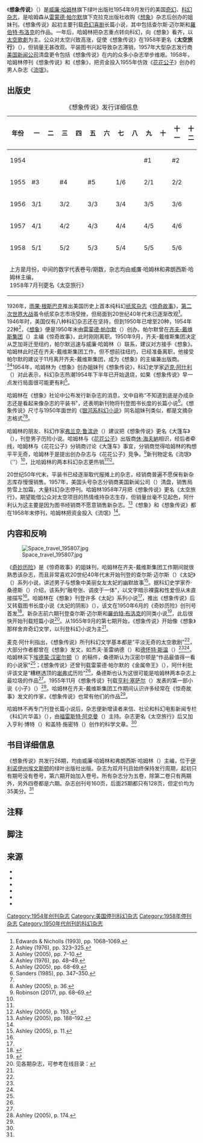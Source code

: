 {{noteTA
|G1=USState
|1=zh-cn:信息;zh-tw:資訊;
}}
{{Infobox magazine
|title=想象传说
| image_file      = Imaginative tales 195409 v1 n1.jpg
| image_caption   = 1954年9月的《想象传说》，哈罗德·麦考利创作封面<ref>Weinberg (1988), p. 188.</ref>
| editor          =  威廉·哈姆林
| category        = [[奇幻作品|奇幻]]、[[科學幻想|科幻]]
| format          = 文摘
| publisher       = 绿叶出版社
| founded         = 1954
| finaldate       = 1958年
| country         = 美国
}}
《'''想象传说'''》（{{lang-en|''Imaginative Tales''}}）是[[威廉·哈姆林|威廉·哈姆林]]旗下绿叶出版社1954年9月发行的美国[[奇幻杂志|奇幻]]、[[科幻杂志|科幻杂志]]，是哈姆森从[[雷蒙德·帕尔默|雷蒙德·帕尔默]]旗下克拉克出版社收购《[[想象_(杂志)|想象]]》杂志后创办的姐妹刊。《想象传说》起初主要刊载[[奇幻喜剧|奇幻喜剧]]长篇小说，其中包括查尔斯·迈尔斯和[[羅伯特·布洛克|羅伯特·布洛克]]的作品。一年后，哈姆林把杂志重点转向科幻，向《想象》看齐，以[[太空歌劇|太空歌劇]]为主。公众对太空兴致高涨，促使《想象传说》在1958年更名《'''太空旅行'''》（{{lang|en|''Space Travel''}}），但销量无甚改观。平装图书兴起导致杂志滞销，1957年大型杂志发行商[[美国新闻公司|美国新闻公司]]清盘更令包括《想象传说》在内的众多小杂志举步维艰。1958年，哈姆林停刊《想象传说》和《想象》，把资金投入1955年仿效《[[花花公子|花花公子]]》创办的男人杂志《[[流氓_(杂志)|流氓]]》。

== 出版史 ==
{| class="wikitable" style="font-size:95%; text-align:center; float:left; margin-right:1em;"
|+《想象传说》发行详细信息
|-
! scope="col" style="width: 2em;" | 年份
! scope="col" style="width: 2em;" | 一
! scope="col" style="width: 2em;" | 二
! scope="col" style="width: 2em;" | 三
! scope="col" style="width: 2em;" | 四
! scope="col" style="width: 2em;" | 五
! scope="col" style="width: 2em;" | 六
! scope="col" style="width: 2em;" | 七
! scope="col" style="width: 2em;" | 八
! scope="col" style="width: 2em;" | 九
! scope="col" style="width: 2em;" | 十
! scope="col" style="width: 2em;" | 十一
! scope="col" style="width: 2em;" | 十二
|-
! scope="row" | 1954
|
|
|
|
|
|
|
|
| #1
|
| #2
|
|-
! scope="row" | 1955
| #3
|
| #4
|
| #5
|
| 1/6
|
| 2/1
|
| 2/2
|
|-
! scope="row" | 1956
| 3/1
|
| 3/2
|
| 3/3
|
| 3/4
|
| 3/5
|
| 3/6
|
|-
! scope="row" | 1957
| 4/1
|
| 4/2
|
| 4/3
|
| 4/4
|
| 4/5
|
| 4/6
|
|-
! scope="row" | 1958
| 5/1
|
| 5/2
|
| 5/3
|
| 5/4
|
| 5/5
|
| 5/6
|
|-
| colspan="13" style="font-size:90%; text-align:left;" | 上方是月份，中间的数字代表卷号/期数，杂志均由威廉·哈姆林和弗朗西斯·哈姆林主编，<br/>1958年7月刊更名《太空旅行》
|}
1926年，[[雨果·根斯巴克|雨果·根斯巴克]]推出美国历史上首本纯科幻[[纸浆杂志|纸浆杂志]]《[[惊奇故事|惊奇故事]]》，[[第二次世界大战|第二次世界大战]]虽令纸浆杂志市场受挫，但局面到20世纪40年代末已逐渐改观<ref>Edwards & Nicholls (1993), pp. 1068–1069.</ref>。1946年时，美国仅有八种科幻杂志还在坚持，但到1950年已增至20种，1954年22种<ref name="AshleyV3_323">Ashley (1976), pp. 323–325.</ref>，《[[想象_(杂志)|想象]]》便是1950年末由[[雷蒙德·帕尔默|雷蒙德·帕尔默]]（{{lang|en|Raymond A. Palmer}}）创办。帕尔默曾在[[齐夫-戴维斯集团|齐夫-戴维斯集团]]（{{lang|en|Ziff-Davis}}）主编《惊奇故事》，此时刚刚离职。1950年9月，齐夫-戴维斯集团决定从芝加哥迁至纽约，帕尔默迅速与威廉·哈姆林（{{lang|en|William Hamling}}）联系，建议对方接手《想象》。哈姆林此时还在齐夫-戴维斯集团工作，但不想前往纽约，已经准备离职，他接受帕尔默的建议于11月离开齐夫-戴维斯集团，成为《想象》的主编兼出版商。<ref name="TM_7-10">Ashley (2005), pp. 7–10.</ref><ref name="AshleyV3_48-9">Ashley (1976), pp. 48–49.</ref>1954年，哈姆林为《想象》创办姐妹刊《想象传说》，科幻史学家[[迈克·阿什利|迈克·阿什利]]（{{lang|en|Mike Ashley}}）对此表示，科幻杂志热潮1954年下半年已开始退烧，如果《想象传说》早一点发行局面很可能更有利<ref name=":0">Ashley (2005), pp. 68–69.</ref>。

哈姆林在《想象》社论中公布发行新杂志的消息，文中自称“不知道到底是办成杂志还是看起来像杂志的平装书”，还表明新刊物将刊登图书长度的长篇小说<ref name=":1">Sanders (1985), pp. 347–350.</ref>。《想象传说》尺寸与1950年面世的《[[银河系科幻小说|银河系科幻小说]]》同名姐妹刊类似，都是文摘杂志格式<ref name=":1" /><ref>Ashley (2005), p. 36.</ref>。

哈姆林的朋友、科幻作家[[弗兰克·鲁滨逊|弗兰克·鲁滨逊]]（{{lang|en|Frank M. Robinson}}）建议把《想象传说》更名《大篷车》（{{lang|en|''Caravan''}}），刊登男子历险小说。哈姆林与《[[花花公子|花花公子]]》出版商[[休·海夫納|休·海夫納]]相识，经后者牵线，哈姆林与《花花公子》分销商讨论《大篷车》事宜，分销商觉得哈姆林的构想平平无奇，哈姆林于是提出创办杂志与《花花公子》竞争。<ref name=":4">Robinson (2017), pp. 68–69.</ref>新刊物定名《流氓》（{{lang|en|''Rogue}}''）<ref name=":4" />，比哈姆林的两本科幻杂志更热销{{refn|鲁滨逊的回忆录声称哈姆林与分销商是在《想象传说》更名《太空旅行》后讨论创办《流氓》，但《流氓》的创刊号是1955年12月，所以他的记载应该有误<ref name=":4" /><ref>{{cite journal | title = Rogue | publisher = Greenleaf Publishing Company | issue = 1 | volume = 1 | date = 1955-12}}</ref>。|group="注"}}<ref name=":4" /><ref name="#6">Ashley (2005), p. 193.</ref>。

20世纪50年代末，平装书已经逐渐取代报摊上的杂志，经销商普遍不愿保有新杂志库存慢慢销售。1957年，美国头号杂志分销商美国新闻公司（{{lang|en|American News Company}}）清盘，销售局势雪上加霜，大量科幻杂志停刊。哈姆林1958年7月把《想象传说》更名《太空旅行》，期望能借公众对太空项目的热情维持杂志生存，但销量丝毫不见起色，阿什利认为这主要是因为图书经销商不愿意销售新杂志。<ref>Ashley (2005), pp. 188–192.</ref>《想象》和《想象传说》都在1958年末停刊，哈姆林把资金投入《流氓》<ref name="#6"/>。

== 内容和反响 ==
[[File:Space_travel_195807.jpg|thumb]]

《[[奇妙历险|奇妙历险]]》是《惊奇故事》的姐妹刊，哈姆林在齐夫-戴维斯集团工作期间就很熟悉该杂志，而且非常喜欢20世纪40年代末开始刊登的查尔斯·迈尔斯（{{lang|en|Charles F. Myers}}）《太妃》（{{lang|en|Toffee}}）系列小说，讲述男子与想象中美丽女友太妃的幽默故事<ref name=":2">Ashley (2005), p. 11.</ref>。据科幻史学家乔·桑德斯（{{lang|en|Joe Sanders}}）介绍，该系列“融夸张、调皮于一体”，以文字暗示裸露和性爱但从未直接描写<ref name=":1" />。哈姆林在《想象》刊登许多《太妃》系列小说<ref name=":2" />，推出《想象传说》后又转载图书长度小说《太妃的阴影》（{{lang|en|Shades of Toffee}}），该文在1950年6月的《奇妙历险》创刊号首发<ref>{{Cite web | title = Title: The Shades of Toffee | url = http://www.isfdb.org/cgi-bin/title.cgi?1032859 | access-date = 2020-12-31 | website = Internet Speculative Fiction Database | archive-date = 2021-07-05 | archive-url = https://web.archive.org/web/20210705061928/http://www.isfdb.org/cgi-bin/title.cgi?1032859 | dead-url = no }}</ref>。新杂志前六期刊登查尔斯·迈尔斯和[[羅伯特·布洛克|羅伯特·布洛克]]的同类小说<ref name=":3">{{Cite web | last = Stableford | first = Brian | last2 = Ashley | first2 = Mike | date = 2012-08-21 | title = Imaginative Tales | url = http://sf-encyclopedia.com/entry/imaginative_tales | archive-url = https://web.archive.org/web/20201125054922/http://www.sf-encyclopedia.com/entry/imaginative_tales | archive-date = 2020-11-25 | access-date = 2020-12-31 | website = The Encyclopedia of Science Fiction | dead-url = no }}</ref>，此后很快开始刊载短篇小说<ref name="issues">见各期杂志，可参考在线目录：{{cite web | title = Issue Grid: Imaginative Tales | url = http://www.isfdb.org/cgi-bin/seriesgrid.cgi?22597 | accessdate = 2020-12-31 | dead-url = no | archive-url = https://web.archive.org/web/20170908235753/http://www.isfdb.org/cgi-bin/seriesgrid.cgi?22597 | archive-date = 2017-09-08 | publisher = Al von Ruff | work = Internet Speculative Fiction Database }}</ref>。从1955年9月的第七期开始，《想象传说》开始像《想象》那样舍弃奇幻文学，以刊登科幻小说为主<ref name=":3" />。

麦克·阿什利指出，《想象传说》所刊科幻文学基本都是“平淡无奇的太空歌剧”<ref name=":0" />，大部分作者都曾在《想象》发文，如杰夫·圣雷纳德（{{lang|en|Geoff St. Reynard}}）和[[德怀特·斯温|德怀特·斯温]]（{{lang|en|Dwight V. Swain}}）<ref name=":3" /><ref name=":1" />。哈姆林买下[[埃德蒙·汉密尔顿|埃德蒙·汉密尔顿]]（{{lang|en|Edmond Hamilton}}）的稿件，桑德斯认为汉密尔顿是“作品最值得一看的小说家”<ref name=":1" />；《想象传说》还曾刊载雷蒙德·帕尔默的《金属帝王》（{{lang|en|The Metal Emperor}}），阿什利批评该文是“糟糕透顶的[[理查德·夏普·谢弗|谢弗式]]历险”<ref name=":0" />，桑德斯也认为这很可能是哈姆林两本杂志上最垃圾的作品<ref name=":1" />。1955年11月《想象传说》刊载[[亨利·塞萨尔|亨利·塞萨尔]]（{{lang|en|Henry Slesar}}）发表的第一部小说《小子》（{{lang|en|The Brat}}）<ref>Ashley (2005), p. 174.</ref>。哈姆林在齐夫-戴维斯集团工作期间认识许多经常在《惊奇故事》发文的作家，《想象传说》也常有他们的作品<ref name=":3" />。

哈姆林不再专门刊登长篇小说后，杂志便新增读者来信、社论和科幻电影新闻专栏《科幻片华盖》（{{lang|en|Scientifilm Marquee}}），由[[福雷斯特·阿克曼|福雷斯特·阿克曼]]（{{lang|en|Forrest Ackerman}}）主持。杂志更名《太空旅行》后又加入亨利·博特（{{lang|en|Henry Bott}}）和盖特·施密特（{{lang|en|Guenther Schmidt}}）创作的科学文章。<ref name=":1" />

== 书目详细信息 ==
《想象传说》共发行26期，均由威廉·哈姆林和弗朗西斯·哈姆林（{{lang|en|Frances Hamling}}）主编，位于[[伊利诺伊州|伊利诺伊州]][[埃文斯顿_(伊利诺伊州)|埃文斯顿]]的绿叶出版社出版。杂志为双月刊且始终保持发行周期，起初只有期号没有卷号，第六期开始加入卷号。所有杂志分为五卷，除第二卷只有两期外，另外四卷都是六期。杂志创刊号160页，后面25期都只有128页，但定价均为35美分。<ref name=":1" />

== 注释 ==
{{reflist|group="注"}}

== 脚注 ==
{{reflist|30em}}

== 来源 ==
{{Commons category|Imaginative Tales}}
{{refbegin}}
*{{cite book | first = Michael | last = Ashley | title = The History of the Science Fiction Magazine Vol. 3 1946–1955 | publisher = Contemporary Books, Inc. | location = Chicago | year = 1976 | isbn = 978-0-8092-7842-8 | ref = none}}
*{{cite book | first = Mike | last = Ashley | title = Transformations: The Story of the Science Fiction Magazines from 1950 to 1970 | publisher = Liverpool University Press | location = Liverpool | year = 2005 | isbn = 978-0-85323-779-2 | url = https://archive.org/details/transformationsv0000ashl | ref = none | access-date = 2020-12-31}}
*{{cite book | first = Malcolm | last = Edwards | title = The Encyclopedia of Science Fiction | url = https://archive.org/details/encyclopediaofsc00ies1 | last2 = Nicholls | first2 = Peter | publisher = St. Martin's Press | location = New York | pages = [https://archive.org/details/encyclopediaofsc00ies1/page/1066 1066]–1071 | chapter = SF Magazines | year = 1993 | isbn = 978-0-312-09618-2 | editor-last = Clute | editor-first = John | ref = none | editor-last2 = Nicholls | editor-first2 = Peter}}
*{{Cite book | last = Robinson | first = Frank M. | title = Not So Good a Gay Man | publisher = Tor | year = 2017 | isbn = 978-0-7653-8209-2 | location = New York | ref = none}}
*{{cite book | last = Sanders | first = Joe | title = Science Fiction, Fantasy and Weird Fiction Magazines | url = https://archive.org/details/sciencefictionfa00tymn | publisher = Greenwood Press | year = 1985 | isbn = 978-0-313-21221-5 | editor-last = Tymn | editor-first = Marshall B. | location = Westport, Connecticut | pages = [https://archive.org/details/sciencefictionfa00tymn/page/347 347]–350 | chapter = Imaginative Tales | ref = none | editor-last2 = Ashley | editor-first2 = Mike}}
*{{cite book | last = Weinberg | first = Robert | title = A Biographical Dictionary of Science Fiction and Fantasy Artists | publisher = Greenwood Press | year = 1988 | isbn = 0-313-24349-2 | location = Westport, Connecticut | ref = none}}
{{refend}}
[[Category:1954年创刊杂志|Category:1954年创刊杂志]]
[[Category:美国停刊科幻杂志|Category:美国停刊科幻杂志]]
[[Category:1958年停刊杂志|Category:1958年停刊杂志]]
[[Category:1950年代创刊的科幻杂志|Category:1950年代创刊的科幻杂志]]
{{Good article}}